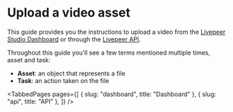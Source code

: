 
<head>
  <meta
    property="og:type"
    content="Upload a video asset | Livepeer Studio Docs"
  />
</head>

# Upload a video asset

This guide provides you the instructions to upload a video from the
[Livepeer Studio Dashboard](./dashboard) or through the [Livepeer API](./api).

Throughout this guide you'll see a few terms mentioned multiple times, asset and
task:

- **Asset**: an object that represents a file
- **Task**: an action taken on the file

<TabbedPages
  pages={[
    { slug: "dashboard", title: "Dashboard" },
    { slug: "api", title: "API" },
  ]}
/>
